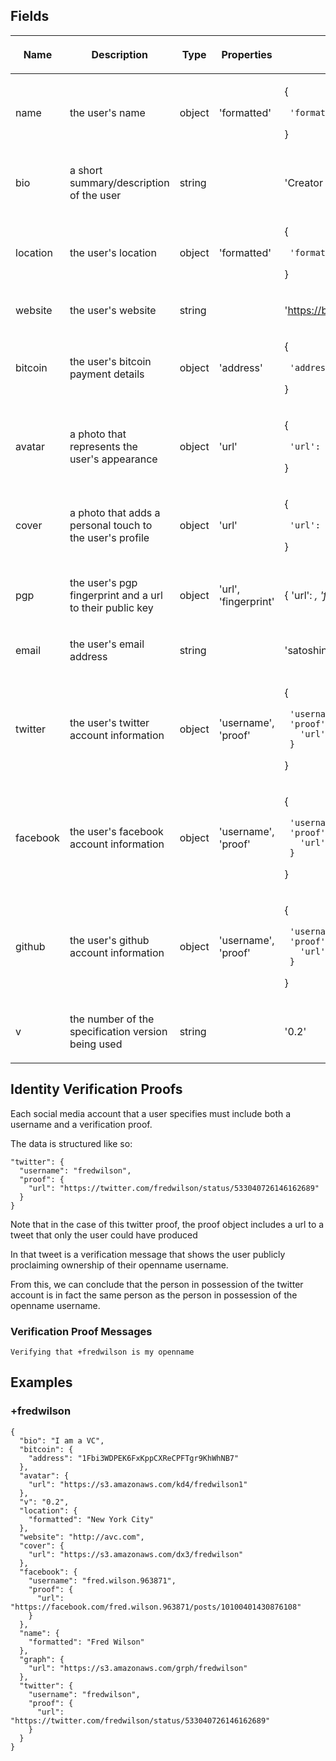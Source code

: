 ==Fields==

{| class="wikitable sortable" style="width: auto; text-align: center; font-size: smaller; table-layout: fixed;"
!Name
!Description
!Type
!Properties
!Example
|- style="background-color: #cfffcf"
| name
| the user's name
| object
| 'formatted'
| {
  'formatted': 'Satoshi Nakamoto'
}
|- style="background-color: #ffcfcf"
| bio
| a short summary/description of the user
| string
| 
| 'Creator of Bitcoin'
|- style="background-color: #cfffcf"
| location
| the user's location
| object
| 'formatted'
| {
  'formatted': 'Somewhere on planet Earth'
}
|- style="background-color: #ffcfcf"
| website
| the user's website
| string
| 
| 'https://bitcoin.org'
|- style="background-color: #cfffcf"
| bitcoin
| the user's bitcoin payment details
| object
| 'address'
| {
  'address': '1HLoD9E4SDFFPDiYfNYnkBLQ85Y51J3Zb1'
}
|- style="background-color: #ffcfcf"
| avatar
| a photo that represents the user's appearance
| object
| 'url'
| {
  'url': 'https://s3.amazonaws.com/97p/satoshi'
}
|- style="background-color: #cfffcf"
| cover
| a photo that adds a personal touch to the user's profile
| object
| 'url'
| {
  'url': 'https://s3.amazonaws.com/dx3/satoshi'
}
|- style="background-color: #ffcfcf"
| pgp
| the user's pgp fingerprint and a url to their public key
| object
| 'url', 'fingerprint'
| { 'url': '', 'fingerprint': '' }
|- style="background-color: #cfffcf"
| email
| the user's email address
| string
| 
| 'satoshin@gmx.com'
|- style="background-color: #ffcfcf"
| twitter
| the user's twitter account information
| object
| 'username', 'proof'
| {
  'username': 'satoshi',
  'proof': {
    'url': 'https://twitter.com...'
  }
}
|- style="background-color: #cfffcf"
| facebook
| the user's facebook account information
| object
| 'username', 'proof'
| {
  'username': 'satoshi',
  'proof': {
    'url': 'https://facebook.com...'
  }
}
|- style="background-color: #ffcfcf"
| github
| the user's github account information
| object
| 'username', 'proof'
| {
  'username': 'satoshi',
  'proof': {
    'url': 'https://gist.github.com...'
  }
}
|- style="background-color: #cfffcf"
| v
| the number of the specification version being used
| string
| 
| '0.2'
|}

==Identity Verification Proofs==

Each social media account that a user specifies must include both a username and a verification proof.

The data is structured like so:

<pre>"twitter": {
  "username": "fredwilson", 
  "proof": {
    "url": "https://twitter.com/fredwilson/status/533040726146162689"
  }
}</pre>

Note that in the case of this twitter proof, the proof object includes a url to a tweet that only the user could have produced

In that tweet is a verification message that shows the user publicly proclaiming ownership of their openname username.

From this, we can conclude that the person in possession of the twitter account is in fact the same person as the person in possession of the openname username.

===Verification Proof Messages===

<pre>Verifying that +fredwilson is my openname</pre>

==Examples==

===+fredwilson===

<pre>{
  "bio": "I am a VC", 
  "bitcoin": {
    "address": "1Fbi3WDPEK6FxKppCXReCPFTgr9KhWhNB7"
  }, 
  "avatar": {
    "url": "https://s3.amazonaws.com/kd4/fredwilson1"
  }, 
  "v": "0.2", 
  "location": {
    "formatted": "New York City"
  }, 
  "website": "http://avc.com", 
  "cover": {
    "url": "https://s3.amazonaws.com/dx3/fredwilson"
  }, 
  "facebook": {
    "username": "fred.wilson.963871", 
    "proof": {
      "url": "https://facebook.com/fred.wilson.963871/posts/10100401430876108"
    }
  }, 
  "name": {
    "formatted": "Fred Wilson"
  }, 
  "graph": {
    "url": "https://s3.amazonaws.com/grph/fredwilson"
  }, 
  "twitter": {
    "username": "fredwilson", 
    "proof": {
      "url": "https://twitter.com/fredwilson/status/533040726146162689"
    }
  }
}</pre>
